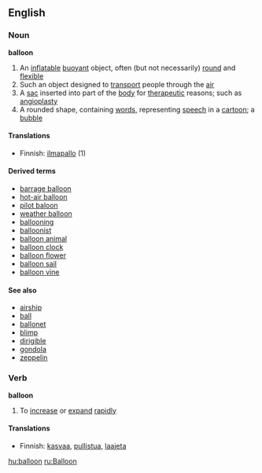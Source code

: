 ==English==

===Noun===
'''balloon'''

# An [[inflatable]] [[buoyant]] object, often (but not necessarily) [[round]] and [[flexible]]
# Such an object designed to [[transport]] people through the [[air]]
# A [[sac]] inserted into part of the [[body]] for [[therapeutic]] reasons; such as [[angioplasty]]
# A rounded shape, containing [[word]]s, representing [[speech]] in a [[cartoon]]; a [[bubble]]

====Translations====
*Finnish: [[ilmapallo]] (1)

====Derived terms====
*[[barrage balloon]]
*[[hot-air balloon]]
*[[pilot baloon]]
*[[weather balloon]]
*[[ballooning]]
*[[balloonist]]
*[[balloon animal]]
*[[balloon clock]]
*[[balloon flower]]
*[[balloon sail]]
*[[balloon vine]]

====See also====
*[[airship]]
*[[ball]]
*[[ballonet]]
*[[blimp]]
*[[dirigible]]
*[[gondola]]
*[[zeppelin]]

===Verb===
'''balloon'''

# To [[increase]] or [[expand]] [[rapid]]ly

====Translations====
*Finnish: [[kasvaa]], [[pullistua]], [[laajeta]]

[[hu:balloon]]
[[ru:Balloon]]
